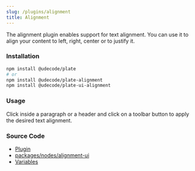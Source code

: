 ```yaml
---
slug: /plugins/alignment
title: Alignment
---
```


The alignment plugin enables support for text alignment.
You can use it to align your content to left, right, center or to justify it.

### Installation

```bash npm2yarn
npm install @udecode/plate
# or
npm install @udecode/plate-alignment
npm install @udecode/plate-ui-alignment
```

### Usage

Click inside a paragraph or a header and click on a toolbar button to apply the desired text alignment.


<AlignmentSandpack />

### Source Code

- [Plugin](https://github.com/udecode/plate/blob/main/packages/nodes/alignment/src/createAlignPlugin.ts)
- [packages/nodes/alignment-ui](https://github.com/udecode/plate/tree/main/packages/nodes/alignment-ui/src)
- [Variables](https://github.com/udecode/plate/blob/main/examples/docusaurus/src/live/live.tsx)
